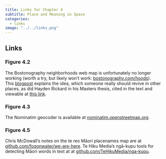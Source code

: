```yaml
---
title: Links for Chapter 4
subtitle: Place and Meaning in Space
categories:
  - links
image: "../../links.png"
---
```


## Links 
### Figure 4.2
The Bostonography neighborhoods web map is unfortunately no longer working (worth a try, but likely won't work: [bostonography.com/hoods](https://bostonography.com/hoods/)). This [blogpost](https://bostonography.com/2012/crowdsourced-neighborhood-boundaries-part-one-consensus/) explains the idea, which someone really should revive in other places, as did Hayden Rickard in his Masters thesis, cited in the text and viewable at [this link](https://openaccess.wgtn.ac.nz/articles/thesis/Crowdsourcing_Neighbourhood_Delineations_in_Wellington_New_Zealand/17147960).

### Figure 4.3
The Nominatim geocoder is available at [nominatim.openstreetmap.org](https://nominatim.openstreetmap.org/ui/search.html).

### Figure 4.5
Chris McDowall's notes on the te reo Māori placenames map are at [github.com/fogonwater/we-are-here](https://github.com/fogonwater/we-are-here/tree/master/8_heart_memory#801-ingoa-w%C4%81hi-o-aotearoa--place-names-of-new-zealand). Te Hiku Media's ngā-kupu tools for detecting Māori words in text at at [github.com/TeHikuMedia/nga-kupu](https://github.com/TeHikuMedia/nga-kupu).

